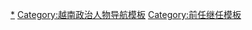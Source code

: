 {{Navbox
|name = 越南共产党负责人
|title = [[越南共产党]][[中央委员会总书记|最高负责人]]
|state = {{{state|collapsed}}}
|image = [[File:Flag of the Communist Party of Vietnam.svg|100px|越南共产党党旗]]

|group1 = 中央委员会主席
|list1 = [[胡志明]]

|group2 = 中央委员会第一书记
|list2 = [[长征 (政治人物)|长征]]{{to}}[[胡志明]]*{{to}}[[黎笋]]

|group3 = 中央委员会总书记
|list3 = [[黎笋]]{{to}}[[长征 (政治人物)|长征]]{{to}}[[阮文灵]]{{to}}[[杜梅]]{{to}}[[黎可漂]]{{to}}[[農德孟]]{{to}}[[阮富仲]]

|below = 注*：[[胡志明]]在1930年至1951年实际担任[[东洋共产党]]最高领导人，1951年至1969年任[[越南劳动党]]主席。
}}<noinclude>

[[Category:越南共产党中央委员会总书记|*]]
[[Category:越南政治人物导航模板]]
[[Category:前任继任模板]]
</noinclude>
